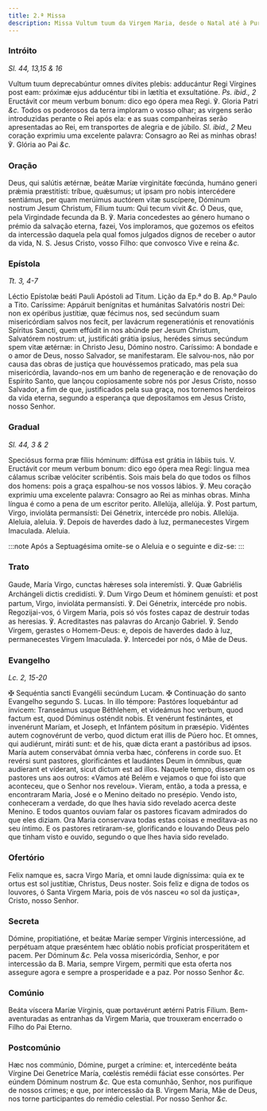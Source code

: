 ```yaml
---
title: 2.ª Missa
description: Missa Vultum tuum da Virgem Maria, desde o Natal até à Purificação
---
```


### Intróito

_Sl. 44, 13,15 & 16_

<div class="grid grid-cols-2 gap-5">
  <span class="text-justify">
    Vultum tuum deprecabúntur omnes dívites plebis: adducántur Regi Vírgines
    post eam: próximæ ejus adducéntur tibi in lætítia et exsultatióne.
    <em>Ps. ibid., 2</em> Eructávit cor meum verbum bonum: dico ego ópera mea Regi.
    ℣. Gloria Patri <em>&c.</em>
  </span>
  <span class="text-justify">
    Todos os poderosos da terra imploram o vosso olhar; as virgens serão
    introduzidas perante o Rei após ela: e as suas companheiras serão
    apresentadas ao Rei, em transportes de alegria e de júbilo.
    <em>Sl. ibid., 2</em> Meu coração exprimiu uma excelente palavra: Consagro ao
    Rei as minhas obras! ℣. Glória ao Pai <em>&c.</em>
  </span>
</div>

### Oração

<div class="grid grid-cols-2 gap-5">
  <span class="text-justify">
    Deus, qui salútis ætérnæ, beátæ Maríæ virginitáte fœcúnda, humáno generi
    prǽmia præstitísti: tríbue, quǽsumus; ut ipsam pro nobis intercédere
    sentiámus, per quam merúimus auctórem vitæ suscípere, Dóminum nostrum Jesum
    Christum, Fílium tuum: Qui tecum vivit <em>&c.</em>
  </span>
  <span class="text-justify">
    Ó Deus, que, pela Virgindade fecunda da B. ℣. Maria concedestes ao género
    humano o prémio da salvação eterna, fazei, Vos imploramos, que gozemos os
    efeitos da intercessão daquela pela qual fomos julgados dignos de receber o
    autor da vida, N. S. Jesus Cristo, vosso Filho: que convosco Vive e reina
    <em>&c.</em>
  </span>
</div>

### Epístola

_Tt. 3, 4-7_

<div class="grid grid-cols-2 gap-5">
  <span class="text-justify">
    Léctio Epístolæ beáti Pauli Apóstoli ad Titum.
  </span>
  <span class="text-justify">Lição da Ep.ª do B. Ap.º Paulo a Tito.</span>
  <span class="text-justify">
    Caríssime: Appáruit benígnitas et humánitas Salvatóris nostri Dei: non ex
    opéribus justítiæ, quæ fécimus nos, sed secúndum suam misericórdiam salvos
    nos fecit, per lavácrum regeneratiónis et renovatiónis Spíritus Sancti, quem
    effúdit in nos abúnde per Jesum Christum, Salvatórem nostrum: ut,
    justificáti grátia ipsíus, herédes simus secúndum spem vitæ ætérnæ: in
    Christo Jesu, Dómino nostro.
  </span>
  <span class="text-justify">
    Caríssimo: A bondade e o amor de Deus, nosso Salvador, se manifestaram. Ele
    salvou-nos, não por causa das obras de justiça que houvéssemos praticado,
    mas pela sua misericórdia, lavando-nos em um banho de regeneração e de
    renovação do Espírito Santo, que lançou copiosamente sobre nós por Jesus
    Cristo, nosso Salvador, a fim de que, justificados pela sua graça, nos
    tornemos herdeiros da vida eterna, segundo a esperança que depositamos em
    Jesus Cristo, nosso Senhor.
  </span>
</div>

### Gradual

_Sl. 44, 3 & 2_

<div class="grid grid-cols-2 gap-5">
  <span class="text-justify">
    Speciósus forma præ fíliis hóminum: diffúsa est grátia in lábiis tuis. V.
    Eructávit cor meum verbum bonum: dico ego ópera mea Regi: lingua mea cálamus
    scribæ velóciter scribéntis.
  </span>
  <span class="text-justify">
    Sois mais bela do que todos os filhos dos homens: pois a graça espalhou-se
    nos vossos lábios. ℣. Meu coração exprimiu uma excelente palavra: Consagro
    ao Rei as minhas obras. Minha língua é como a pena de um escritor perito.
  </span>
  <span class="text-justify">
    Allelúja, allelúja. ℣. Post partum, Virgo, invioláta permansísti: Dei
    Génetrix, intercéde pro nobis. Allelúja.
  </span>
  <span class="text-justify">
    Aleluia, aleluia. ℣. Depois de haverdes dado à luz, permanecestes Virgem
    Imaculada. Aleluia.
  </span>
</div>

:::note
Após a Septuagésima omite-se o Aleluia e o seguinte e diz-se:
:::

### Trato

<div class="grid grid-cols-2 gap-5">
  <span class="text-justify">
    Gaude, María Virgo, cunctas hǽreses sola interemísti. ℣. Quæ Gabriélis
    Archángeli dictis credidísti. ℣. Dum Virgo Deum et hóminem genuísti: et post
    partum, Virgo, invioláta permansísti. ℣. Dei Génetrix, intercéde pro nobis.
  </span>
  <span class="text-justify">
    Regozijai-vos, ó Virgem Maria, pois só vós fostes capaz de destruir todas as
    heresias. ℣. Acreditastes nas palavras do Arcanjo Gabriel. ℣. Sendo Virgem,
    gerastes o Homem-Deus: e, depois de haverdes dado à luz, permanecestes
    Virgem Imaculada. ℣. Intercedei por nós, ó Mãe de Deus.
  </span>
</div>

### Evangelho

_Lc. 2, 15-20_

<div class="grid grid-cols-2 gap-5">
  <span class="text-justify">
    <span class="text-red-500">&#10016;</span> Sequéntia sancti Evangélii
    secúndum Lucam.
  </span>
  <span class="text-justify">
    <span class="text-red-500">&#10016;</span> Continuação do santo Evangelho
    segundo S. Lucas.
  </span>
  <span class="text-justify">
    In illo témpore: Pastóres loquebántur ad ínvicem: Transeámus usque
    Béthlehem, et videámus hoc verbum, quod factum est, quod Dóminus osténdit
    nobis. Et venérunt festinántes, et invenérunt Maríam, et Joseph, et Infántem
    pósitum in præsépio. Vidéntes autem cognovérunt de verbo, quod dictum erat
    illis de Púero hoc. Et omnes, qui audiérunt, miráti sunt: et de his, quæ
    dicta erant a pastóribus ad ipsos. María autem conservábat ómnia verba hæc,
    cónferens in corde suo. Et revérsi sunt pastores, glorificántes et laudántes
    Deum in ómnibus, quæ audíerant et víderant, sicut dictum est ad illos.
  </span>
  <span class="text-justify">
    Naquele tempo, disseram os pastores uns aos outros: «Vamos até Belém e
    vejamos o que foi isto que aconteceu, que o Senhor nos revelou». Vieram,
    então, a toda a pressa, e encontraram Maria, José e o Menino deitado no
    presépio. Vendo isto, conheceram a verdade, do que lhes havia sido revelado
    acerca deste Menino. E todos quantos ouviam falar os pastores ficavam
    admirados do que eles diziam. Ora Maria conservava todas estas coisas e
    meditava-as no seu íntimo. E os pastores retiraram-se, glorificando e
    louvando Deus pelo que tinham visto e ouvido, segundo o que lhes havia sido
    revelado.
  </span>
</div>

### Ofertório

<div class="grid grid-cols-2 gap-5">
  <span class="text-justify">
    Felix namque es, sacra Virgo María, et omni laude digníssima: quia ex te
    ortus est sol justítiæ, Christus, Deus noster.
  </span>
  <span class="text-justify">
    Sois feliz e digna de todos os louvores, ó Santa Virgem Maria, pois de vós
    nasceu «o sol da justiça», Cristo, nosso Senhor.
  </span>
</div>

### Secreta

<div class="grid grid-cols-2 gap-5">
  <span class="text-justify">
    Dómine, propitiatióne, et beátæ Maríæ semper Vírginis intercessióne, ad
    perpétuam atque præséntem hæc oblátio nobis profíciat prosperitátem et
    pacem. Per Dóminum <em>&c.</em>
  </span>
  <span class="text-justify">
    Pela vossa misericórdia, Senhor, e por intercessão da B. Maria, sempre
    Virgem, permiti que esta oferta nos assegure agora e sempre a prosperidade e
    a paz. Por nosso Senhor <em>&c.</em>
  </span>
</div>

### Comúnio

<div class="grid grid-cols-2 gap-5">
  <span class="text-justify">
    Beáta víscera Maríæ Vírginis, quæ portavérunt ætérni Patris Fílium.
  </span>
  <span class="text-justify">
    Bem-aventuradas as entranhas da Virgem Maria, que trouxeram encerrado o
    Filho do Pai Eterno.
  </span>
</div>

### Postcomúnio

<div class="grid grid-cols-2 gap-5">
  <span class="text-justify">
    Hæc nos commúnio, Dómine, purget a crímine: et, intercedénte beáta Vírgine
    Dei Genetríce María, cœléstis remédii fáciat esse consórtes. Per eúndem
    Dóminum nostrum <em>&c.</em>
  </span>
  <span class="text-justify">
    Que esta comunhão, Senhor, nos purifique de nossos crimes; e que, por
    intercessão da B. Virgem Maria, Mãe de Deus, nos torne participantes do
    remédio celestial. Por nosso Senhor <em>&c.</em>
  </span>
</div>
